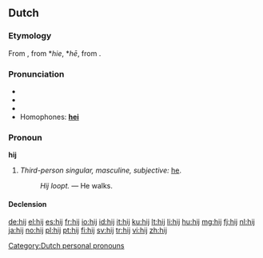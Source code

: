 ==Dutch==
===Etymology===
From {{etyl|dum|nl}} {{term|hi|hī|lang=dum}}, from {{etyl|odt|nl}} *''hie'', *''hē'', from {{etyl|gem-pro|nl}} {{recons|hiz|lang=gem-pro}}.

===Pronunciation===
* {{rhymes|ɛi̯|lang=nl}}
* {{IPA|/ɦɛɪ̯/|lang=nl}}
* {{audio|Nl-hij.ogg|audio}}
* Homophones: '''[[hei]]'''

===Pronoun===
'''hij'''

# ''Third-person singular, masculine, subjective:'' [[he]].
#: ''Hij loopt.'' &mdash; He walks.

====Declension====
{{nl-decl-personal pronouns}}

[[Category:Dutch personal pronouns]]

[[de:hij]]
[[el:hij]]
[[es:hij]]
[[fr:hij]]
[[io:hij]]
[[id:hij]]
[[it:hij]]
[[ku:hij]]
[[lt:hij]]
[[li:hij]]
[[hu:hij]]
[[mg:hij]]
[[fj:hij]]
[[nl:hij]]
[[ja:hij]]
[[no:hij]]
[[pl:hij]]
[[pt:hij]]
[[fi:hij]]
[[sv:hij]]
[[tr:hij]]
[[vi:hij]]
[[zh:hij]]